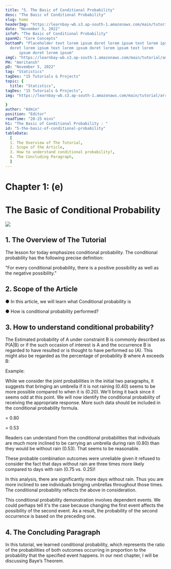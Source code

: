 ```yaml
---
title: "5. The Basic of Conditional Probability"
desc: "The Basic of Conditional Probability"
slug: home
headerImg: "https://learnbay-wb.s3.ap-south-1.amazonaws.com/main/tutorial/Statistics+Header.png"
date: "November 5, 2022"
infoP: "The Basic of Conditional Probability"
spanH2: "Core Concepts"
bottomP: "Placeholder text lorem ipsum doret lorem ipsum text lorem ipsum
  doret lorem ipsum text lorem ipsum doret lorem ipsum text lorem
      ipsum doret lorem ipsum"
imgC: "https://learnbay-wb.s3.ap-south-1.amazonaws.com/main/tutorial/amritansh.png"
PH: "Amritansh"
pD: "November 5, 2022"
tag: "Statistics"
tagDes: "15 Tutorials & Projects"
topic: {
  title: "Statistics",
tagDes: "15 Tutorials & Projects",
img: "https://learnbay-wb.s3.ap-south-1.amazonaws.com/main/tutorial/arrow.png"

}
author: "Admin"
position: "Editor"
readTime: "20-25 mins"
h1: "The Basic of Conditional Probability : "
id: "5-the-basic-of-conditional-probability"
tableData:
  [
  1. The Overview of The Tutorial,
  2. Scope of the Article,
  3. How to understand conditional probability?,
  4. The Concluding Paragraph,
  ]
---
```



# **Chapter 1: (e)**


# **The Basic of Conditional Probability**


 <img src="https://learnbay-wb.s3.ap-south-1.amazonaws.com/main/tutorial/statistics/The+basic+of+conditional+probability+main+banner.jpg"></img>



## 1. The Overview of The Tutorial


The lesson for today emphasizes conditional probability. The conditional probability has the following precise definition:

 "For every conditional probability, there is a positive possibility as well as the negative possibility."

 


## 2. Scope of the Article



●  	In this article, we will learn what Conditional probability is


●  	How is conditional probability performed?



## 3. How to understand conditional probability?


The  Estimated probability of A under constraint B is commonly described as P(A|B) or  if the such occasion of interest is A and the occurrence B is regarded to have resulted or is thought to have performed so (A). This might also be regarded as the percentage of probability B where A exceeds B: 


Example:

 

While we consider the joint probabilities in the initial two paragraphs, it suggests that bringing an umbrella if it is not raining (0.40) seems to be more possible compared to when it is (0.20). We'll bring it back since it seems odd at this point. We will now identify the conditional probability of receiving the appropriate response. More such data should be included in the conditional probability formula.


= 0.80


= 0.53

Readers can understand from the conditional probabilities that individuals are much more inclined to be carrying an umbrella during rain (0.80) than they would be without rain (0.53). That seems to be reasonable.

 

These probable combination outcomes were unreliable given it refused to consider the fact that days without rain are three times more likely compared to days with rain (0.75 vs. 0.25)!

In this analysis, there are significantly more days without rain. Thus you are more inclined to see individuals bringing umbrellas throughout those times. The conditional probability reflects the above in consideration.

 

This conditional probability demonstration involves dependent events. We could perhaps tell it's the case because changing the first event affects the possibility of the second event. As a result, the probability of the second occurrence is based on the preceding one.

 


## 4. The Concluding Paragraph


In this tutorial, we learned conditional probability, which represents the ratio of the probabilities of both outcomes occurring in proportion to the probability that the specified event happens. In our next chapter, I will be discussing Baye’s Theorem.

